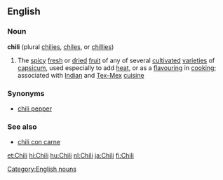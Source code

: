 ==English==
===Noun===
[[Category:English nouns]]
'''chili'''  (plural [[chilies]], [[chiles]], or [[chillies]])
# The [[spicy]] [[fresh]] or [[dried]] [[fruit]] of any of several [[cultivate]]d [[varieties]] of [[capsicum]], used especially to add [[heat]], or as a [[flavouring]] in [[cooking]]; associated with [[Indian]] and [[Tex-Mex]] [[cuisine]]
===Synonyms===
*[[chili pepper]]
===See also===
*[[chili con carne]]

[[et:Chili]]
[[hi:Chili]]
[[hu:Chili]]
[[nl:Chili]]
[[ja:Chili]]
[[fi:Chili]]